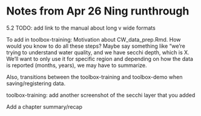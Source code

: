 # Notes from Apr 26 Ning runthrough

5.2 TODO: add link to the manual about long v wide formats

To add in toolbox-training: Motivation about CW_data_prep.Rmd. How would you know to do all these steps? Maybe say something like "we're trying to understand water quality, and we have secchi depth, which is X. We'll want to only use it for specific region and depending on how the data is reported (months, years), we may have to summarize. 

Also, transitions between the toolbox-training and toolbox-demo when saving/registering data. 

toolbox-training: add another screenshot of the secchi layer that you added

Add a chapter summary/recap
